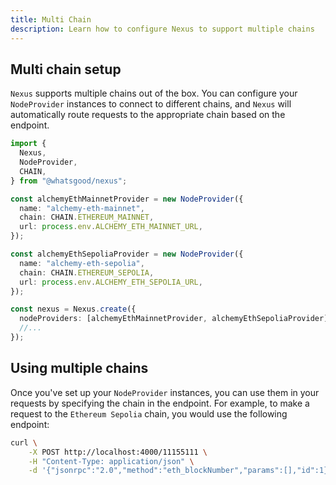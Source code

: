 ```yaml
---
title: Multi Chain
description: Learn how to configure Nexus to support multiple chains
---
```


## Multi chain setup

`Nexus` supports multiple chains out of the box. You can configure your `NodeProvider` instances to connect to different chains, and `Nexus` will automatically route requests to the appropriate chain based on the endpoint.

```typescript
import {
  Nexus,
  NodeProvider,
  CHAIN,
} from "@whatsgood/nexus";

const alchemyEthMainnetProvider = new NodeProvider({
  name: "alchemy-eth-mainnet",
  chain: CHAIN.ETHEREUM_MAINNET,
  url: process.env.ALCHEMY_ETH_MAINNET_URL,
});

const alchemyEthSepoliaProvider = new NodeProvider({
  name: "alchemy-eth-sepolia",
  chain: CHAIN.ETHEREUM_SEPOLIA,
  url: process.env.ALCHEMY_ETH_SEPOLIA_URL,
});

const nexus = Nexus.create({
  nodeProviders: [alchemyEthMainnetProvider, alchemyEthSepoliaProvider],
  //...
});
```

## Using multiple chains

Once you've set up your `NodeProvider` instances, you can use them in your requests by specifying the chain in the endpoint. For example, to make a request to the `Ethereum Sepolia` chain, you would use the following endpoint:


```bash
curl \
    -X POST http://localhost:4000/11155111 \
    -H "Content-Type: application/json" \
    -d '{"jsonrpc":"2.0","method":"eth_blockNumber","params":[],"id":1}'

```
